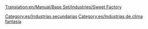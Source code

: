 [[Translation:en/Manual/Base Set/Industries/Sweet Factory]]

{{es/Industrias| nombre=Fábrica de dulces
| imagen=SweetFactory.png
| climas=[[es/Manual/Clima|Fantasía]]
| acepta=[[es/Manual/Base Set/Cargos/Azúcar|Azúcar]], [[es/Manual/Base Set/Cargos/Caramelos|Caramelos]] y [[es/Manual/Base Set/Cargos/Algodón dulce|Algodón dulce]]
| produce=[[es/Manual/Base Set/Cargos/Dulces|Dulces]]
| notas=No existe en otros [[es/Manual/Clima|climas]]
}}

[[Category:es/Industrias secundarias]]
[[Category:es/Industrias de clima fantasía]]